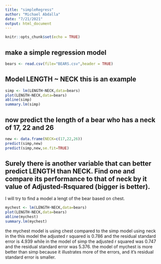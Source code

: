 ```yaml
---
title: "simpleRegress"
author: "Michael Abdalla"
date: "7/21/2021"
output: html_document
---
```


```r
knitr::opts_chunk$set(echo = TRUE)
```

## make a simple regression model

```r
bears <- read.csv(file="BEARS.csv",header = TRUE)
```

## Model LENGTH ~ NECK  this is an example  

```r
simp <- lm(LENGTH~NECK,data=bears)
plot(LENGTH~NECK,data=bears)
abline(simp)
summary.lm(simp)
```

## now predict the length of a bear who has a neck of 17, 22 and 26


```r
new <- data.frame(NECK=c(17,22,26))
predict(simp,new)
predict(simp,new,se.fit=TRUE)
```
## Surely there is another variable that can better predict LENGTH than NECK. Find one and compare its performance to that of neck by it value of Adjusted-Rsquared (bigger is better).

I will try to find a model a lengt of the bear based on chest. 

```r
mychest <- lm(LENGTH~NECK,data=bears)
plot(LENGTH~NECK,data=bears)
abline(mychest)
summary.lm(mychest)
```

the mychest model is using chest compared to the simp model using neck in the this model the adjusted r squared is  0.786 and the residual standard error is 4.939 while in the model of simp the adjusted r squared was 0.747 and the residual standard error was 5.376. the model of mychest is more better than simp because it illustrates more of the errors, and it's residual standard error is smaller. 
